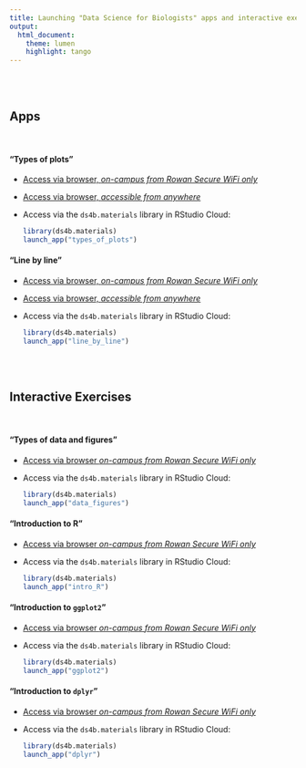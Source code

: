 ```yaml
---
title: Launching "Data Science for Biologists" apps and interactive exercises
output: 
  html_document:
    theme: lumen
    highlight: tango
---
```

<br><br>


## Apps
<br>

#### "Types of plots"

+ [Access via browser, _on-campus from Rowan Secure WiFi only_](http://10.33.168.74:3838/spielman/types.of.plots)
+ [Access via browser, _accessible from anywhere_](https://sjspielman.shinyapps.io/types_of_plots)
+ Access via the `ds4b.materials` library in RStudio Cloud:

  ```r
  library(ds4b.materials)
  launch_app("types_of_plots")
  ```


#### "Line by line"

+ [Access via browser, _on-campus from Rowan Secure WiFi only_](http://10.33.168.74:3838/spielman/ds4b.materials/inst/apps/line_by_line/)
+ [Access via browser, _accessible from anywhere_](https://sjspielman.shinyapps.io/line_by_line)
+ Access via the `ds4b.materials` library in RStudio Cloud:

  ```r
  library(ds4b.materials)
  launch_app("line_by_line")
  ```

<br><br>


## Interactive Exercises 

<br>

#### "Types of data and figures"

+ [Access via browser _on-campus from Rowan Secure WiFi only_](http://10.33.168.74:3838/spielman/ds4b.materials/inst/tutorials/data_figures/)
+ Access via the `ds4b.materials` library in RStudio Cloud:

  ```r
  library(ds4b.materials)
  launch_app("data_figures")
  ```

#### "Introduction to R"

+ [Access via browser _on-campus from Rowan Secure WiFi only_](http://10.33.168.74:3838/spielman/ds4b.materials/inst/tutorials/intro_R)
+ Access via the `ds4b.materials` library in RStudio Cloud:

  ```r
  library(ds4b.materials)
  launch_app("intro_R")
  ```


#### "Introduction to `ggplot2`"

+ [Access via browser _on-campus from Rowan Secure WiFi only_](http://10.33.168.74:3838/spielman/ds4b.materials/inst/tutorials/ggplot2)
+ Access via the `ds4b.materials` library in RStudio Cloud:

  ```r
  library(ds4b.materials)
  launch_app("ggplot2")
  ```


#### "Introduction to `dplyr`"

+ [Access via browser _on-campus from Rowan Secure WiFi only_](http://10.33.168.74:3838/spielman/ds4b.materials/inst/tutorials/dplyr)
+ Access via the `ds4b.materials` library in RStudio Cloud:

  ```r
  library(ds4b.materials)
  launch_app("dplyr")
  ```
